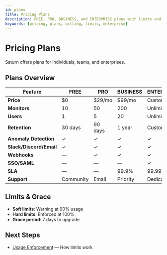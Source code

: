 ```yaml
---
id: plans
title: Pricing Plans
description: FREE, PRO, BUSINESS, and ENTERPRISE plans with limits and features
keywords: [pricing, plans, billing, limits, enterprise]
---
```


# Pricing Plans

Saturn offers plans for individuals, teams, and enterprises.

## Plans Overview

| Feature | FREE | PRO | BUSINESS | ENTERPRISE |
|---------|------|-----|----------|------------|
| **Price** | $0 | $29/mo | $99/mo | Custom |
| **Monitors** | 10 | 50 | 200 | Unlimited |
| **Users** | 1 | 5 | 20 | Unlimited |
| **Retention** | 30 days | 90 days | 1 year | Custom |
| **Anomaly Detection** | ✓ | ✓ | ✓ | ✓ |
| **Slack/Discord/Email** | ✓ | ✓ | ✓ | ✓ |
| **Webhooks** | — | ✓ | ✓ | ✓ |
| **SSO/SAML** | — | — | — | ✓ |
| **SLA** | — | — | 99.9% | 99.99% |
| **Support** | Community | Email | Priority | Dedicated |

## Limits & Grace

- **Soft limits**: Warning at 90% usage
- **Hard limits**: Enforced at 100%
- **Grace period**: 7 days to upgrade

## Next Steps

- [Usage Enforcement](./usage-enforcement) — How limits work
